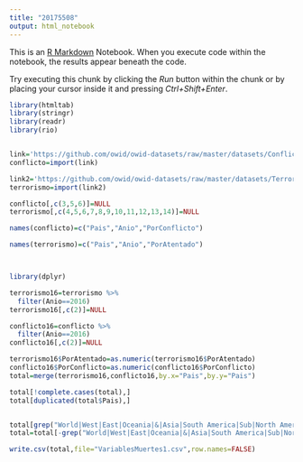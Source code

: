 ---
title: "20175508"
output: html_notebook
---

This is an [R Markdown](http://rmarkdown.rstudio.com) Notebook. When you execute code within the notebook, the results appear beneath the code. 

Try executing this chunk by clicking the *Run* button within the chunk or by placing your cursor inside it and pressing *Ctrl+Shift+Enter*. 

```{r}
library(htmltab)
library(stringr)
library(readr)
library(rio)


link='https://github.com/owid/owid-datasets/raw/master/datasets/Conflict%20and%20Terrorism%20deaths%20-%20OWID%20based%20on%20IHME%20%26%20GTD/Conflict%20and%20Terrorism%20deaths%20-%20OWID%20based%20on%20IHME%20%26%20GTD.csv'
conflicto=import(link)

link2='https://github.com/owid/owid-datasets/raw/master/datasets/Terrorism%20incidents%2C%20fatalities%20%26%20injuries%20(Global%20Terrorism%20Database%2C%202018)/Terrorism%20incidents%2C%20fatalities%20%26%20injuries%20(Global%20Terrorism%20Database%2C%202018).csv'
terrorismo=import(link2)

conflicto[,c(3,5,6)]=NULL
terrorismo[,c(4,5,6,7,8,9,10,11,12,13,14)]=NULL

names(conflicto)=c("Pais","Anio","PorConflicto")

names(terrorismo)=c("Pais","Anio","PorAtentado")



library(dplyr)

terrorismo16=terrorismo %>%
  filter(Anio==2016)
terrorismo16[,c(2)]=NULL

conflicto16=conflicto %>%
  filter(Anio==2016)
conflicto16[,c(2)]=NULL

terrorismo16$PorAtentado=as.numeric(terrorismo16$PorAtentado)
conflicto16$PorConflicto=as.numeric(conflicto16$PorConflicto)
total=merge(terrorismo16,conflicto16,by.x="Pais",by.y="Pais")

total[!complete.cases(total),]
total[duplicated(total$Pais),]


total[grep("World|West|East|Oceania|&|Asia|South America|Sub|North America",total$Pais),]
total=total[-grep("World|West|East|Oceania|&|Asia|South America|Sub|North America",total$Pais),]

write.csv(total,file="VariablesMuertes1.csv",row.names=FALSE)

```
